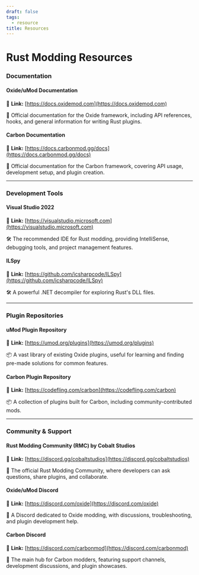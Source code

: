 ```yaml
---
draft: false
tags:
  - resource
title: Resources
---
```


# Rust Modding Resources

### Documentation

#### **Oxide/uMod Documentation**

📌 **Link:** [https://docs.oxidemod.com](https://docs.oxidemod.com)

📖 Official documentation for the Oxide framework, including API references, hooks, and general information for writing Rust plugins.

#### **Carbon Documentation**

📌 **Link:** [https://docs.carbonmod.gg/docs](https://docs.carbonmod.gg/docs)

📖 Official documentation for the Carbon framework, covering API usage, development setup, and plugin creation.

***

### Development Tools

#### **Visual Studio 2022**

📌 **Link:** [https://visualstudio.microsoft.com](https://visualstudio.microsoft.com)

🛠️ The recommended IDE for Rust modding, providing IntelliSense, debugging tools, and project management features.

#### **ILSpy**

📌 **Link:** [https://github.com/icsharpcode/ILSpy](https://github.com/icsharpcode/ILSpy)

🛠️ A powerful .NET decompiler for exploring Rust's DLL files.

***

### Plugin Repositories

#### **uMod Plugin Repository**

📌 **Link:** [https://umod.org/plugins](https://umod.org/plugins)

📦 A vast library of existing Oxide plugins, useful for learning and finding pre-made solutions for common features.

#### **Carbon Plugin Repository**

📌 **Link:** [https://codefling.com/carbon](https://codefling.com/carbon)

📦 A collection of plugins built for Carbon, including community-contributed mods.

***

### Community & Support

#### **Rust Modding Community (RMC) by Cobalt Studios**

📌 **Link:** [https://discord.gg/cobaltstudios](https://discord.gg/cobaltstudios)

💬 The official Rust Modding Community, where developers can ask questions, share plugins, and collaborate.

#### **Oxide/uMod Discord**

📌 **Link:** [https://discord.com/oxide](https://discord.com/oxide)

💬 A Discord dedicated to Oxide modding, with discussions, troubleshooting, and plugin development help.

#### **Carbon Discord**

📌 **Link:** [https://discord.com/carbonmod](https://discord.com/carbonmod)

💬 The main hub for Carbon modders, featuring support channels, development discussions, and plugin showcases.
